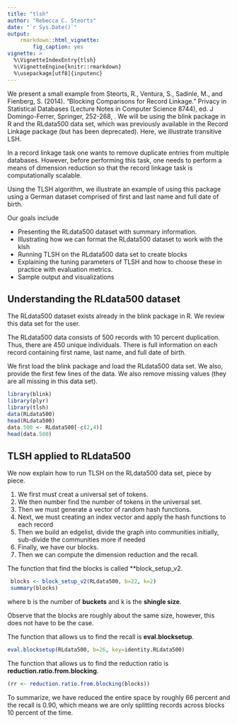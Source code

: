 ```yaml
---
title: "tlsh"
author: "Rebecca C. Steorts"
date: "`r Sys.Date()`"
output: 
    rmarkdown::html_vignette:
        fig_caption: yes
vignette: >
  %\VignetteIndexEntry{tlsh}
  %\VignetteEngine{knitr::rmarkdown}
  %\usepackage[utf8]{inputenc}
---
```

We present a small example from Steorts, R., Ventura, S., Sadinle, M., and Fienberg, S. (2014). "Blocking Comparisons for Record Linkage." Privacy in Statistical Databases (Lecture Notes in Computer Science 8744), ed. J Domingo-Ferrer, Springer, 252-268, \doi{10.1007/978-3-319-11257-2_20}. We will be using the blink package in R and the RLdata500 data set, which was previously available in the Record Linkage package (but has been deprecated). Here, we illustrate transitive LSH. 

In a record linkage task one wants to remove duplicate 
entries from multiple databases. However, before performing this task, one needs to perform a means of dimension reduction so that the record linkage task is computationally scalable. 
 
Using the TLSH algorithm, we illustrate an example of using this package using a German dataset comprised of first and last name and full date of birth. 

Our goals include

- Presenting the RLdata500 dataset with summary information.
- Illustrating how we can format the RLdata500 dataset to work with the klsh
- Running TLSH on the RLdata500 data set to create blocks
- Explaining the tuning parameters of TLSH and how to choose these in practice with evaluation metrics.
- Sample output and visualizations 

## Understanding the RLdata500 dataset

The RLdata500 dataset exists already in the blink package in R. We review this data set for the user. 

The RLdata500 data consists of 500 records with 10 percent duplication. Thus, there are 450 unique individuals. There is full information on each record containing first name, last name, and full date of birth. 

We first load the blink package and load the RLdata500 data set. We also, provide the first few lines of the data. We also remove missing values (they are all missing in this data set). 

```r
library(blink)
library(plyr)
library(tlsh)
data(RLdata500)
head(RLdata500)
data.500 <- RLdata500[-c(2,4)]
head(data.500)
```

## TLSH applied to RLdata500



We now explain how to run TLSH on the RLdata500 data set, piece by piece. 

1. We first must creat a universal set of tokens.
2. We then number find the number of tokens in the universal set.
3. Then we must generate a vector of random hash functions.
4. Next, we must creating an index vector and apply the hash functions to each record
5. Then we build an edgelist, divide the graph into communities initially, sub-divide the communities more if needed
6. Finally, we have our blocks.
7. Then we can compute the dimension reduction and the recall. 

The function that find the blocks is called **block_setup_v2. 

```r
 blocks <- block_setup_v2(RLdata500, b=22, k=2)
 summary(blocks)
```

where b is the number of **buckets** and k is the **shingle size**. 

Observe that the blocks are roughly about the same size, however, this does not have to be the case.  


The function that allows us to find the recall is **eval.blocksetup**.

```r
eval.blocksetup(RLdata500, b=26, key=identity.RLdata500)
```

The function that allows us to find the reduction ratio is **reduction.ratio.from.blocking**.

```r
(rr <- reduction.ratio.from.blocking(blocks)) 
```

To summarize, we have reduced the entire space by roughly 66 percent and the recall is 0.90, which means we are only splitting records across blocks 10 percent of the time. 


